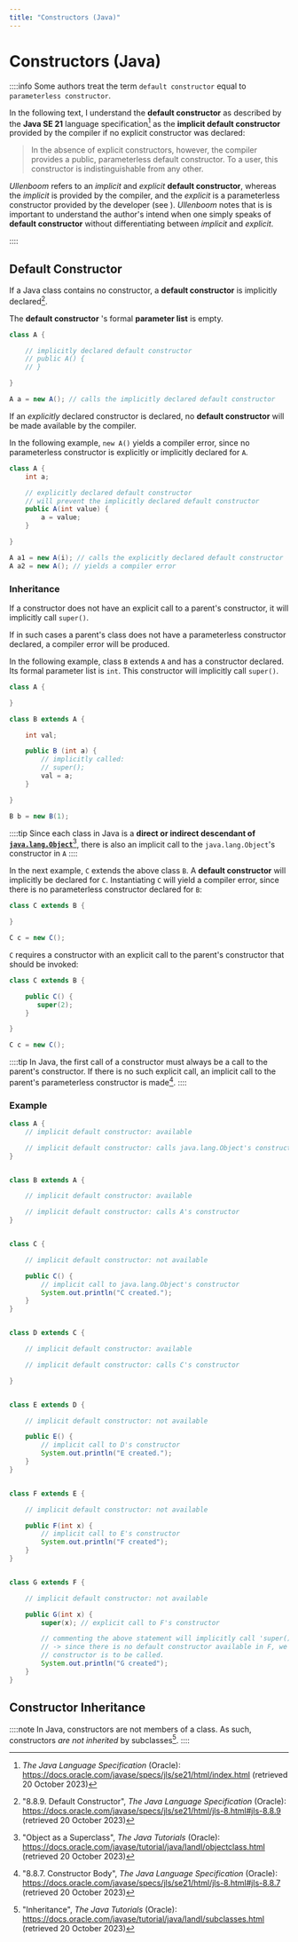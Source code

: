 ```yaml
---
title: "Constructors (Java)"
---
```



# Constructors (Java)

::::info
Some authors treat the term `default constructor` equal to `parameterless constructor`.

In the following text, I understand the **default constructor** as described by the **Java SE 21** language specification[^1]
as the **implicit default constructor** provided by the compiler if no explicit constructor was declared:

> In the absence of explicit constructors, however, the compiler provides a public, parameterless default constructor. To a user, this constructor is
indistinguishable from any other. <BibRef name="Blo18" pp="19" />

_Ullenboom_ refers to an _implicit_ and _explicit_ **default constructor**, whereas the _implicit_ is provided by the
compiler, and the _explicit_ is a parameterless constructor provided by the developer (see <BibRef name="Ull18" pp="515-17" />).
_Ullenboom_ notes that is is important to understand the author's intend when one simply speaks of **default constructor**
without differentiating between _implicit_ and _explicit_.

::::

## Default Constructor
If a Java class contains no constructor, a **default constructor** is implicitly declared[^2].

The **default constructor** <GlosRef name="signature" file="computerscience.methodsignature" />'s formal **parameter list** is empty.

```java
class A {

    // implicitly declared default constructor
    // public A() {
    // }

}

A a = new A(); // calls the implicitly declared default constructor
```

If an _explicitly_ declared constructor is declared, no **default constructor** will be made available by the compiler.

In the following example, `new A()` yields a compiler error, since no parameterless constructor is explicitly or implicitly
declared for `A`.

```java
class A {
    int a;

    // explicitly declared default constructor
    // will prevent the implicitly declared default constructor
    public A(int value) {
        a = value;
    }

}

A a1 = new A(i); // calls the explicitly declared default constructor
A a2 = new A(); // yields a compiler error
```


### Inheritance

If a constructor does not have an explicit call to a parent's constructor, it will implicitly call ```super()```.

If in such cases a parent's class does not have a parameterless constructor declared, a compiler error will be produced.

In the following example, class `B` extends `A` and has a constructor declared. Its formal parameter list
is `int`. This constructor will implicitly call `super()`.

```java
class A {

}

class B extends A {

    int val;

    public B (int a) {
        // implicitly called:
        // super();
        val = a;
    }

}

B b = new B(1);
```

::::tip
Since each class in Java is a **direct or indirect descendant of [`java.lang.Object`](https://docs.oracle.com/en/java/javase/21/docs/api/java.base/java/lang/Object.html)**[^3],
there is also an implicit call to the `java.lang.Object`'s constructor in `A`
::::

In the next example, `C` extends the above class `B`. A **default constructor** will implicitly be declared for `C`. Instantiating
`C` will yield a compiler error, since there is no parameterless constructor declared for `B`:

```java
class C extends B {

}

C c = new C();
```

`C` requires a constructor with an explicit call to the parent's constructor that should be invoked:

```java
class C extends B {

    public C() {
       super(2);
    }

}

C c = new C();
```

::::tip
In Java, the first call of a constructor must always be a call to the parent's constructor. If there is no such explicit call,
an implicit call to the parent's parameterless constructor is made[^4].
::::

### Example

```java
class A {
    // implicit default constructor: available

    // implicit default constructor: calls java.lang.Object's constructor
}


class B extends A {

    // implicit default constructor: available

    // implicit default constructor: calls A's constructor
}


class C {

    // implicit default constructor: not available

    public C() {
        // implicit call to java.lang.Object's constructor
        System.out.println("C created.");
    }
}


class D extends C {

    // implicit default constructor: available

    // implicit default constructor: calls C's constructor

}


class E extends D {

    // implicit default constructor: not available

    public E() {
        // implicit call to D's constructor
        System.out.println("E created.");
    }
}


class F extends E {

    // implicit default constructor: not available

    public F(int x) {
        // implicit call to E's constructor
        System.out.println("F created");
    }
}


class G extends F {

    // implicit default constructor: not available

    public G(int x) {
        super(x); // explicit call to F's constructor

        // commenting the above statement will implicitly call 'super()', which yields an error.
        // -> since there is no default constructor available in F, we **must** tell this constructor which parent's
        // constructor is to be called.
        System.out.println("G created");
    }
}
```



## Constructor Inheritance

::::note
In Java, constructors are not members of a class. As such, constructors _are not inherited_ by subclasses[^5].
::::

[^1]: _The Java Language Specification_ (Oracle): https://docs.oracle.com/javase/specs/jls/se21/html/index.html (retrieved 20 October 2023)
[^2]: "8.8.9. Default Constructor", _The Java Language Specification_ (Oracle): https://docs.oracle.com/javase/specs/jls/se21/html/jls-8.html#jls-8.8.9 (retrieved 20 October 2023)
[^3]: "Object as a Superclass", _The Java Tutorials_ (Oracle): https://docs.oracle.com/javase/tutorial/java/IandI/objectclass.html (retrieved  20 October 2023)
[^4]: "8.8.7. Constructor Body", _The Java Language Specification_ (Oracle): https://docs.oracle.com/javase/specs/jls/se21/html/jls-8.html#jls-8.8.7 (retrieved  20 October 2023)
[^5]: "Inheritance", _The Java Tutorials_ (Oracle): https://docs.oracle.com/javase/tutorial/java/IandI/subclasses.html (retrieved  20 October 2023)